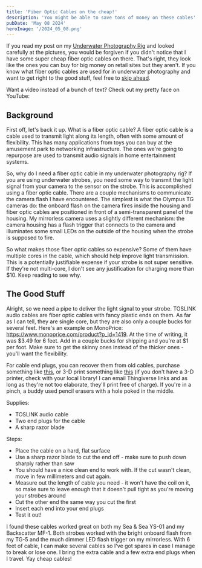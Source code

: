 ```yaml
---
title: 'Fiber Optic Cables on the cheap!'
description: 'You might be able to save tons of money on these cables'
pubDate: 'May 08 2024'
heroImage: '/2024_05_08.png'
---
```



If you read my post on my [Underwater Photography Rig](/2024-05-01-underwater-photo-rig/) and looked carefully at the pictures, you would be forgiven if you didn't notice that 
I have some super cheap fiber optic cables on there. That's right, they look like the ones you can buy for big money on retail sites but they aren't. If you know what fiber 
optic cables are used for in underwater photography and want to get right to the good stuff, feel free to [skip ahead](#the-good-stuff).

Want a video instead of a bunch of text? Check out my pretty face on YouTube:

<YouTube id="https://youtu.be/ebHj_CF8qUw?si=oUj4w8tQHCGJfAKy" />


## Background

First off, let's back it up. What is a fiber optic cable? A fiber optic cable is a cable used to transmit light along its length, often with some amount of flexibility. This 
has many applications from toys you can buy at the amusement park to networking infrastructure. The ones we're going to repurpose are used to transmit audio signals in home 
entertainment systems.

So, why do I need a fiber optic cable in my underwater photography rig? If you are using underwater strobes, you need some way to transmit the light signal from your camera to 
the sensor on the strobe. This is accomplished using a fiber optic cable. There are a couple mechanisms to communicate the camera flash I have encountered. The simplest is what 
the Olympus TG cameras do: the onboard flash on the camera fires inside the housing and fiber optic cables are positioned in front of a semi-transparent panel of the housing. My 
mirrorless camera uses a slightly different mechanism: the camera housing has a flash trigger that connects to the camera and illuminates some small LEDs on the outside of the 
housing when the strobe is supposed to fire.

So what makes those fiber optic cables so expensive? Some of them have multiple cores in the cable, which should help improve light transmission. This is a potentially 
justifiable expense if your strobe is not super sensitive. If they're not multi-core, I don't see any justification for charging more than $10. Keep reading to see why.

## The Good Stuff

Alright, so we need a pipe to deliver the light signal to your strobe. TOSLINK audio cables are fiber optic cables with fancy plastic ends on them. As far as I can tell, they 
are single core, but they are also only a couple bucks for several feet. Here's an example on MonoPrice: https://www.monoprice.com/product?p_id=1419. At the time of writing, it
was $3.49 for 6 feet. Add in a couple bucks for shipping and you're at $1 per foot. Make sure to get the skinny ones instead of the thicker ones - you'll want the flexibility.

For cable end plugs, you can recover them from old cables, purchase something like [this](https://www.backscatter.com/Inon-Double-Hole-Rubber-bushing-for-fiber-optic-ca), or 3-D print 
something like [this](https://www.thingiverse.com/thing:4624742) (if you don't have a 3-D printer, check with your local 
library! I can email Thingiverse links and as long as they're not too elaborate, they'll print free of charge). If you're in a pinch, a buddy used pencil erasers with 
a hole poked in the middle.

Supplies:
* TOSLINK audio cable
* Two end plugs for the cable
* A sharp razor blade

Steps:

* Place the cable on a hard, flat surface 
* Use a sharp razor blade to cut the end off - make sure to push down sharply rather than saw
* You should have a nice clean end to work with. If the cut wasn't clean, move in few millimeters and cut again.
* Measure out the length of cable you need - it won't have the coil on it, so make sure to leave enough that it doesn't pull tight as you're moving your strobes around
* Cut the other end the same way you cut the first
* Insert each end into your end plugs
* Test it out!

I found these cables worked great on both my Sea & Sea YS-01 and my Backscatter MF-1. Both strobes worked with the bright onboard flash from my TG-5 and the much 
dimmer LED flash trigger on my mirrorless. With 6 feet of cable, I can make several cables so I've got spares in case I manage to break or lose one. I bring the extra 
cable and a few extra end plugs when I travel. Yay cheap cables!